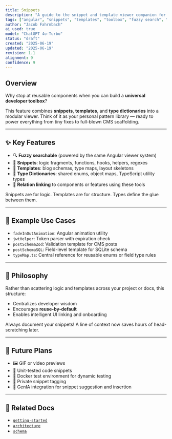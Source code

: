 ```yaml
---
title: Snippets
description: "A guide to the snippet and template viewer companion for the Angular component library — showcasing reusable code blocks, templates, and their contextual usage."
tags: ["angular", "snippets", "templates", "toolbox", "fuzzy search", "schema"]
author: "Jacob Fahrnbach"
ai_used: true
model: "ChatGPT 4o-Turbo"
status: "draft"
created: "2025-06-19"
updated: "2025-06-19"
revision: 1.1
alignment: 9
confidence: 9
---
```



## Overview

Why stop at reusable components when you can build a **universal developer toolbox**?

This feature combines **snippets**, **templates**, and **type dictionaries** into a modular viewer. Think of it as your personal pattern library — ready to power everything from tiny fixes to full-blown CMS scaffolding.

---

## ✨ Key Features

- 🔍 **Fuzzy searchable** (powered by the same Angular viewer system)
- 🧱 **Snippets**: logic fragments, functions, hooks, helpers, regexes
- 📄 **Templates**: blog schemas, type maps, layout skeletons
- 🧬 **Type Dictionaries**: shared enums, object maps, TypeScript utility types
- 🔗 **Relation linking** to components or features using these tools

<Aside type="tip">Snippets are for logic. Templates are for structure. Types define the glue between them.</Aside>

---

## 🧰 Example Use Cases

- `fadeInOutAnimation`: Angular animation utility
- `jwtHelper`: Token parser with expiration check
- `postSchemaZod`: Validation template for CMS posts
- `postSchemaSQL`: Field-level template for SQLite schema
- `typeMap.ts`: Central reference for reusable enums or field type rules

---

## 🧠 Philosophy

Rather than scattering logic and templates across your project or docs, this structure:

- Centralizes developer wisdom
- Encourages **reuse-by-default**
- Enables intelligent UI linking and onboarding

<Aside type="caution">Always document your snippets! A line of context now saves hours of head-scratching later.</Aside>

---

## 🔭 Future Plans

- 🖼️ GIF or video previews
- 🧪 Unit-tested code snippets
- 🐳 Docker test environment for dynamic testing
- 🔐 Private snippet tagging
- 🧠 GenIA integration for snippet suggestion and insertion

---

## 🔗 Related Docs

- [`getting-started`](/library/getting-started)
- [`architecture`](/library/architecture)
- [`schema`](/api/schema)